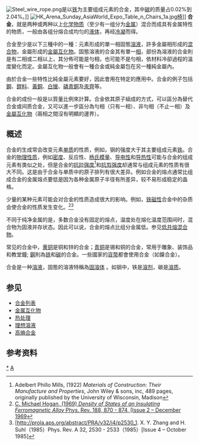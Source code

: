 {{NoteTA
|G1=Chemistry
|G2=物理學
|1 = zh-hans:体积分数; zh-hk:體積百分濃度; zh-tw:體積百分濃度;
|2 = zh-hans:百万分率; zh-hk:百萬分率; zh-tw:百萬分點濃度;
|3 = zh-hans:十亿分率; zh-hk:十億分率; zh-tw:十億分點濃度;
}}
[[File:Steel_wire_rope.png|thumb]]是以[[铁|铁]]为主要组成元素的合金，其中[[碳|碳]]的质量占0.02%到2.04%。]]
[[File:HK_Arena_Sunday_AsiaWorld_Expo_Table_n_Chairs_1a.jpg|thumb]][[椅|椅]]]]
'''合金'''，就是两种或两种以上[[化学物质|化学物质]]（至少有一组分为[[金属|金属]]）混合而成具有金属特性的物质，一般由各组分熔合成均匀的[[液体|液体]]，再经[[冷凝|冷凝]]而得。

合金至少是以下三種中的一種：元素形成的單一相固態[[溶液|溶液]]，許多金屬相形成的[[混合物|混合物]]，金屬形成的[[金屬互化物|金屬互化物]]。固態溶液的合金其{{link-en|微結構|Microstructure}}有單一[[相|相]]，部份為溶液的合金則是有二相或二相以上，其分佈可能是勻相，也可能不是勻相，依材料冷卻過程的溫度變化而定。金屬互化物一般會有一種合金或純金屬包在另一種純金屬內。

由於合金一些特性比純金屬元素要好，因此會用在特定的應用中。合金的例子包括[[鋼|鋼]]、[[銲料|銲料]]、[[黃銅|黃銅]]、[[白镴|白镴]]、[[磷青銅|磷青銅]]及[[汞齊|汞齊]]等。

合金的成份一般是以質量比例來計算。合金依其原子組成的方式，可以區分為替代合金或间质合金，又可以進一步區分為勻相（只有一相）、非勻相（不止一相）及[[金屬互化物|金屬互化物]]（兩相之間沒有明顯的邊界）。

== 概述 ==
合金的生成常会改变元素[[单质|单质]]的性质，例如，钢的强度大于其主要组成元素[[铁|铁]]。合金的[[物理性质|物理性质]]，例如[[密度|密度]]、反应性、[[杨氏模量|杨氏模量]]、[[导电性|导电性]]和[[导热性|导热性]]可能与合金的组成元素有类似之处，但是合金的[[抗拉强度|抗拉强度]]<ref>Adelbert Phillo Mills, (1922) ''Materials of Construction: Their Manufacture and Properties'', John Wiley & sons, inc, 489 pages, originally published by the University of Wisconsin, Madison</ref>和[[抗剪强度|抗剪强度]]却通常与组成元素的性质有很大不同。这是由于合金与单质中的原子排列有很大差异。例如合金的熔点通常比组成合金的金属熔点要低是因为各种金属原子半径有所差异，较不易形成稳定的晶格。

少量的某种元素可能会对合金的性质造成很大的影响。例如，[[铁磁性|铁磁性]]合金中的杂质会使合金的性质发生变化。<ref>[http://prola.aps.org/abstract/PR/v188/i2/p870_1 {{Wayback|url=http://prola.aps.org/abstract/PR/v188/i2/p870_1 |date=20140110024812 }} C. Michael Hogan, (1969) ''Density of States of an Insulating Ferromagnetic Alloy'' Phys. Rev. 188, 870 - 874, [Issue 2 – December 1969]</ref><ref>[http://prola.aps.org/abstract/PRA/v32/i4/p2530_1. X. Y. Zhang and H. Suhl（1985）Phys. Rev. A 32, 2530 - 2533（1985）[Issue 4 – October 1985]</ref>

不同于纯净金属的是，多数合金没有固定的熔点，温度处在熔化温度范围间时，混合物为固液并存状态。因此可以说，合金的熔点比组分金属低。参见[[低共熔混合物|低共熔混合物]]。

常见的合金中，[[黄铜|黄铜]]是铜和锌的合金；[[青铜|青铜]]是锡和铜的合金，常用于雕象、装饰品和教堂鐘; [[鋼|鋼]]則為[[铁|铁]]和[[碳|碳]]的合金。一些國家的[[貨幣|貨幣]]都會使用合金（如鎳合金）。

合金是一种[[溶液|溶液]]，固態的溶液特稱為[[固溶体|固溶体]] 。如钢中，铁是[[溶剂|溶剂]]，碳是[[溶质|溶质]]。

== 参见 ==
* [[合金列表|合金列表]]
* [[金属互化物|金属互化物]]
* [[热处理|热处理]]
* [[理想溶液|理想溶液]]
* [[高熵合金|高熵合金]]

== 参考资料 ==
{{Wiktionary}}
<div class="references-small">
<references/>
</div>

{{溶液}}
{{Authority control}}

[[Category:合金|*]]
[[Category:冶金|A]]